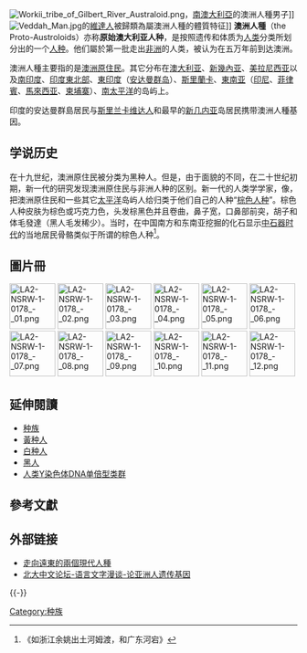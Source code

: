 {{Globalize}}
{{Unreferenced|time=2012-7-20}}
[[File:Workii_tribe_of_Gilbert_River_Australoid.png|thumb]]，[[南澳大利亞|南澳大利亞]]的澳洲人種男子]]
[[File:Veddah_Man.jpg|thumb]]的[[維達人|維達人]]被歸類為屬澳洲人種的體質特征]]
'''澳洲人種'''（the Proto-Austroloids）亦称'''原始澳大利亚人种'''，是按照遗传和体质为[[人类|人类]]分类所划分出的一个[[人种|人种]]。他们屬於第一批走出[[非洲|非洲]]的人类，被认为在五万年前到达澳洲。

澳洲人種主要指的是[[澳洲原住民|澳洲原住民]]。其它分布在[[澳大利亚|澳大利亚]]、[[新幾內亚|新幾內亚]]、[[美拉尼西亚|美拉尼西亚]]以及[[南印度|南印度]]、[[印度東北部|印度東北部]]、[[東印度|東印度]]（[[安达曼群岛|安达曼群岛]]）、[[斯里蘭卡|斯里蘭卡]]、[[東南亚|東南亚]]（[[印尼|印尼]]、[[菲律賓|菲律賓]]、[[馬來西亚|馬來西亚]]、[[柬埔寨|柬埔寨]]）、[[南太平洋|南太平洋]]的岛屿上。

印度的安达曼群島居民与[[斯里兰卡|斯里兰卡]][[维达人|维达人]]和最早的[[新几内亚|新几内亚]]岛居民携带澳洲人種基因。

== 学说历史 ==
在十九世纪，澳洲原住民被分类为黑种人。但是，由于面貌的不同，在二十世纪初期，新一代的研究发现澳洲原住民与非洲人种的区别。新一代的人类学学家，像{{lang|en|Carleton S. Coon}}，把澳洲原住民和一些其它[[太平洋|太平洋]]岛屿人给归类于他们自己的人种“[[棕色人种|棕色人种]]”。棕色人种皮肤为棕色或巧克力色，头发棕黑色并且卷曲，鼻子宽，口鼻部前突，胡子和体毛發達（黑人毛发稀少）。当时，在中国南方和东南亚挖掘的化石显示[[中石器时代|中石器时代]]的当地居民骨骼类似于所谓的棕色人种<ref>《如浙江余姚出土河姆渡，和广东河宕》</ref>。

== 圖片冊 ==
[[File:LA2-NSRW-1-0178_-_01.png|80px]] 
[[File:LA2-NSRW-1-0178_-_02.png|80px]] 
[[File:LA2-NSRW-1-0178_-_03.png|80px]] 
[[File:LA2-NSRW-1-0178_-_04.png|80px]] 
[[File:LA2-NSRW-1-0178_-_05.png|80px]] 
[[File:LA2-NSRW-1-0178_-_06.png|80px]]
[[File:LA2-NSRW-1-0178_-_07.png|80px]]
[[File:LA2-NSRW-1-0178_-_08.png|80px]]
[[File:LA2-NSRW-1-0178_-_09.png|80px]] 
[[File:LA2-NSRW-1-0178_-_10.png|80px]] 
[[File:LA2-NSRW-1-0178_-_11.png|80px]]
[[File:LA2-NSRW-1-0178_-_12.png|80px]]

== 延伸閱讀 ==
* [[种族|种族]]
* [[蒙古人种|黃种人]]
* [[白人|白种人]]
* [[黑人|黑人]]
* [[人类Y染色体DNA单倍型类群|人类Y染色体DNA单倍型类群]]

== 參考文獻 ==
{{reflist}}

== 外部链接 ==
* [https://web.archive.org/web/20091007223234/http://www.eastling.org/paper/YellowBrown-pbs.pdf 走向遠東的兩個現代人種]
* [https://web.archive.org/web/20061218081456/http://www.pkucn.com/viewthread.php?tid=132522&extra=page%3D1 北大中文论坛-语言文字漫谈-论亚洲人遗传基因]

{{-}}
{{种族的划分}}

[[Category:种族|Category:种族]]